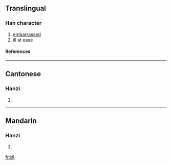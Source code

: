 {{see|尷}}

==Translingual==
===Han character===
{{Han char|rn=43|rad=尢|as=10|sn=13|four=|canj=大山中戈廿 (KULIT)}}
# [[embarrassed]]
# ill at ease
====References====
{{Han ref|kx=0299.111|hdz=80012.210|uh=5C34|ud=23604}}
----
==Cantonese==
===Hanzi===
{{yue-hanzi|jyut=|y=gaam1, gaam3}}
# {{defn|Cantonese}}
----
==Mandarin==
===Hanzi===
{{cmn-hanzi|tra=尷|pin=[[gān]] (gan1)|wg=kan<sup>1</sup>}}
# {{defn|Mandarin}}

[[fr:尴]]